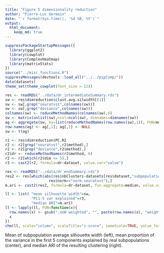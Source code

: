 ```yaml
---
title: "Figure 5 dimensionality reduction"
author: "Pierre-Luc Germain"
date: "`r format(Sys.time(), '%d %B, %Y')`"
output:
  html_document:
    keep_md: true
---
```


```r
suppressPackageStartupMessages({
  library(ggplot2)
  library(cowplot)
  library(ComplexHeatmap)
  library(matrixStats)
})
source("../misc_functions.R")
suppressMessages(devtools::load_all("../../pipComp/"))
data(datasets)
theme_set(theme_cowplot(font_size = 12))
```

```r
res <- readRDS("../data/dr_intermediateSummary.rds")
sw <- res$dimreduction$clust.avg.silwidth[[1]]
sw <- sw[,grep("seuratvst",colnames(sw))]
sw <- sw[,grep("deviance",colnames(sw))]
colnames(sw) <- reduceMethodNames(colnames(sw),6)
sw <- matrix(unlist(sw),ncol=ncol(sw), dimnames=dimnames(sw))
ag <- aggregate(sw, by=list(reduceMethodNames(row.names(sw),1)), FUN=mean)
row.names(ag) <- ag[,1]; ag[,1] <- NULL
sw <- t(ag)

r2 <- res$dimreduction$PC.R2
r2 <- r2[grep("seuratvst",r2$method),]
r2 <- r2[grep("deviance",r2$method),]
r2$dr <- reduceMethodNames(r2$method, 6)
r2 <- r2[which(r2$dim <= 5),]
r3 <- cast2(r2, formula=dr~dataset, value.var="value")

res <- readRDS("../data/dr_endSummary.rds")
res2 <- res[which(abs(res$nbClusters-datasets[res$dataset,"subpopulations"])<=1 & 
                    res$norm=="norm.seuratvst"),]
m.ari <- cast2(res2, formula=dr~dataset, fun.aggregate=median, value.var="ARI")

ll <- list( "mean silhouette width"=sw,
            "PC1-5 var explained"=r3,
            "median ARI"=m.ari)
ll <- lapply(ll, FUN=function(x){
  row.names(x) <- gsub(".noW weighted", "", paste(row.names(x), "weighted"), fixed=T)
  x
})
chm(ll, scale="column", scaleTitle="z-score", sameScale=TRUE, value_format="%.2f", row_sortFn=function(x){ median(x,na.rm=T) }, cluster_columns=FALSE)
```

Mean of subpopulation average silhouette width (left), mean proportion of the variance in the first 5 components explained by real subpopulations (center), and median ARI of the resulting clustering (right).
